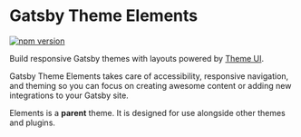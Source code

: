 
# Gatsby Theme Elements

[![npm version](https://badge.fury.io/js/gatsby-theme-elements.svg)](https://badge.fury.io/js/gatsby-theme-elements)

Build responsive Gatsby themes with layouts powered by [Theme UI](https://theme-ui.com/).

Gatsby Theme Elements takes care of accessibility, responsive navigation, and theming so you can focus on creating awesome content or adding new integrations to your Gatsby site.

Elements is a **parent** theme. It is designed for use alongside other themes and plugins.

<PageLink path="/getting-started" label="Get Started" />

